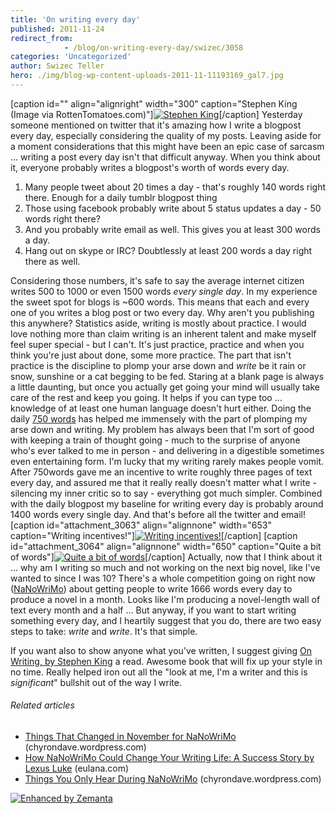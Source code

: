 ```yaml
---
title: 'On writing every day'
published: 2011-11-24
redirect_from: 
            - /blog/on-writing-every-day/swizec/3058
categories: 'Uncategorized'
author: Swizec Teller
hero: ./img/blog-wp-content-uploads-2011-11-11193169_gal7.jpg
---
```

\[caption id="" align="alignright" width="300" caption="Stephen King (Image via RottenTomatoes.com)"][![Stephen King](./img/blog-wp-content-uploads-2011-11-11193169_gal7.jpg "Stephen King")](http://www.rottentomatoes.com/celebrity/stephen_king)\[/caption] Yesterday someone mentioned on twitter that it's amazing how I write a blogpost every day, especially considering the quality of my posts. Leaving aside for a moment considerations that this might have been an epic case of sarcasm ... writing a post every day isn't that difficult anyway. When you think about it, everyone probably writes a blogpost's worth of words every day.

1. Many people tweet about 20 times a day - that's roughly 140 words right there. Enough for a daily tumblr blogpost thing
2. Those using facebook probably write about 5 status updates a day - 50 words right there?
3. And you probably write email as well. This gives you at least 300 words a day.
4. Hang out on skype or IRC? Doubtlessly at least 200 words a day right there as well.

Considering those numbers, it's safe to say the average internet citizen writes 500 to 1000 or even 1500 words _every single day_. In my experience the sweet spot for blogs is ~600 words. This means that each and every one of you writes a blog post or two every day. Why aren't you publishing this anywhere? Statistics aside, writing is mostly about practice. I would love nothing more than claim writing is an inherent talent and make myself feel super special - but I can't. It's just practice, practice and when you think you're just about done, some more practice. The part that isn't practice is the discipline to plomp your arse down and _write_ be it rain or snow, sunshine or a cat begging to be fed. Staring at a blank page is always a little daunting, but once you actually get going your mind will usually take care of the rest and keep you going. It helps if you can type too ... knowledge of at least one human language doesn't hurt either. Doing the daily [750 words](http://swizec.com/blog/750-words-a-day-keeps-the-insanity-away/swizec/1703 "750 words a day keeps the insanity away") has helped me immensely with the part of plomping my arse down and writing. My problem has always been that I'm sort of good with keeping a train of thought going - much to the surprise of anyone who's ever talked to me in person - and delivering in a digestible sometimes even entertaining form. I'm lucky that my writing rarely makes people vomit. After 750words gave me an incentive to write roughly three pages of text every day, and assured me that it really really doesn't matter what I write - silencing my inner critic so to say - everything got much simpler. Combined with the daily blogpost my baseline for writing every day is probably around 1400 words every single day. And that's before all the twitter and email! \[caption id="attachment_3063" align="alignnone" width="653" caption="Writing incentives!"][![Writing incentives!](http://swizec.com/blog/wp-content/uploads/2011/11/Screen-Shot-2011-11-24-at-2.27.06-PM.png "Writing incentives!")](./img/blog-wp-content-uploads-2011-11-Screen-Shot-2011-11-24-at-2.27.06-PM.png)\[/caption] \[caption id="attachment_3064" align="alignnone" width="650" caption="Quite a bit of words"][![Quite a bit of words](http://swizec.com/blog/wp-content/uploads/2011/11/Screen-Shot-2011-11-24-at-2.27.18-PM.png "Quite a bit of words")](./img/blog-wp-content-uploads-2011-11-Screen-Shot-2011-11-24-at-2.27.18-PM.png)\[/caption] Actually, now that I think about it ... why am I writing so much and not working on the next big novel, like I've wanted to since I was 10? There's a whole competition going on right now ([NaNoWriMo](http://www.nanowrimo.org "NaNoWriMo")) about getting people to write 1666 words every day to produce a novel in a month. Looks like I'm producing a novel-length wall of text every month and a half ... But anyway, if you want to start writing something every day, and I heartily suggest that you do, there are two easy steps to take: _write_ and _write_. It's that simple.

If you want also to show anyone what you've written, I suggest giving [On Writing, by Stephen King](http://www.amazon.com/gp/product/1439156816/ref=as_li_ss_tl?ie=UTF8&tag=ageewitahat-20&linkCode=as2&camp=217145&creative=399369&creativeASIN=1439156816) a read. Awesome book that will fix up your style in no time. Really helped iron out all the "look at me, I'm a writer and this is _significant_" bullshit out of the way I write.

###### Related articles

- [Things That Changed in November for NaNoWriMo](http://chyrondave.wordpress.com/2011/11/20/things-that-changed-in-november-for-nanowrimo/) (chyrondave.wordpress.com)
- [How NaNoWriMo Could Change Your Writing Life: A Success Story by Lexus Luke](http://eulana.com/2011/11/23/how-nanowrimo-could-change-your-writing-life-a-success-story-by-lexus-luke/) (eulana.com)
- [Things You Only Hear During NaNoWriMo](http://chyrondave.wordpress.com/2011/11/21/things-you-only-hear-during-nanowrimo/) (chyrondave.wordpress.com)

[![Enhanced by Zemanta](http://img.zemanta.com/zemified_e.png?x-id=f61c0b0e-74f0-4cca-a57c-d36bade57189)](http://www.zemanta.com/ "Enhanced by Zemanta")
